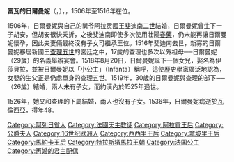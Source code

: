 {{Multiple issues|
{{Expand language|1=en|time=2021-02-09T08:56:05+00:00}}
{{Unreferenced|time=2021-02-09T08:56:05+00:00}}
}}
{{Infobox royalty|consort=yes
| name        = 富瓦的日爾曼妮
| image       = Germaine de Foix1.jpg
| succession  = 阿拉贡王后、那不勒斯和西西里王后
| reign       = 1506年3月22日 — 1516年1月23日
| birth_date  = 1488年
| birth_place = [[富瓦|富瓦]]
| death_date  = {{Death date and age|1536|10|15|1488|df=y}}
| death_place = [[利里亞|利里亞]]
| father      = [[富瓦的若望|富瓦的若望]]
| mother      = [[奧爾良的瑪麗_(1457-1493)|奧爾良的瑪麗]]
| religion    = [[羅馬天主教|羅馬天主教]]
}}
'''富瓦的日爾曼妮'''（{{lang-fr|Germaine de Foix}}，{{bd|1488年||1536年|10月15日}}），{{le|阿拉贡王后|List of Aragonese consorts}}，1506年至1516年在位。

1506年，日爾曼妮與自己的舅爷阿拉贡國王[[费尔南多二世_(阿拉贡)|斐迪南二世]]結婚，日爾曼妮曾生下一子胡安，但胡安很快夭折，之後斐迪南即使多次使用壯陽[[春藥|春藥]]，仍未能再讓日爾曼妮懷孕，因此夫妻倆最終沒有子女可繼承王位。1516年斐迪南去世，新寡的日爾曼妮移居新國王[[查理五世_(神圣罗马帝国)|查理五世]]的宮廷之中，17歲的查理也多次以外祖母──日爾曼妮（29歲）的名義舉辦宴會。1518年8月20日，日爾曼妮誕下一個女兒，娶名為伊莎貝拉，並被日爾曼妮以「小公主」（Infanta）稱呼，這使歷史學家廣泛地認為，女嬰的生父正是仍處單身的查理五世。1519年，30歲的日爾曼妮與查理的部下──{{le|布蘭登堡-安斯巴赫的約漢內|Johann of Brandenburg-Ansbach, Viceroy of Valencia}}（26歲）結婚，兩人未有子女，而約漢內於1525年過世。

1526年，她又和查理的下屬{{le|卡拉布里亞公爵費迪南多|Ferdinand, Duke of Calabria}}結婚，兩人也沒有子女。1536年，日爾曼妮病逝於[[瓦倫西亞|瓦倫西亞]]，得年48。

[[Category:阿列日省人|Category:阿列日省人]]
[[Category:法國天主教徒|Category:法國天主教徒]]
[[Category:阿拉貢王后|Category:阿拉貢王后]]
[[Category:公爵夫人|Category:公爵夫人]]
[[Category:16世纪欧洲人|Category:16世纪欧洲人]]
[[Category:西西里王后|Category:西西里王后]]
[[Category:拿坡里王后|Category:拿坡里王后]]
[[Category:馬約卡王后|Category:馬約卡王后]]
[[Category:特拉斯塔馬拉王朝|Category:特拉斯塔馬拉王朝]]
[[Category:法国公主|Category:法国公主]]
[[Category:再婚的君主配偶|Category:再婚的君主配偶]]